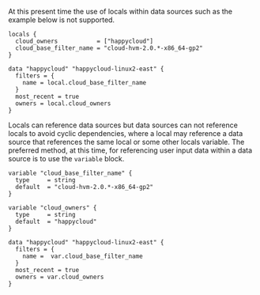 
At this present time the use of locals within data sources such as the example below is not supported. 

```hcl
locals {
  cloud_owners           = ["happycloud"]
  cloud_base_filter_name = "cloud-hvm-2.0.*-x86_64-gp2"
}

data "happycloud" "happycloud-linux2-east" {
  filters = {
    name = local.cloud_base_filter_name
  }
  most_recent = true
  owners = local.cloud_owners
}
```

Locals can reference data sources but data sources can not reference locals to avoid cyclic dependencies, where a local
may reference a data source that references the same local or some other locals variable. The preferred method, at this time,
for referencing user input data within a data source is to use the `variable` block. 

```hcl
variable "cloud_base_filter_name" {
  type     = string
  default  = "cloud-hvm-2.0.*-x86_64-gp2"
}

variable "cloud_owners" {
  type     = string
  default  = "happycloud"
}

data "happycloud" "happycloud-linux2-east" {
  filters = {
    name =  var.cloud_base_filter_name
  }
  most_recent = true
  owners = var.cloud_owners
}
```

